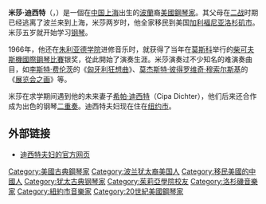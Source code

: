 '''米莎·迪西特'''（{{lang|en|Misha Dichter}}，{{bd|1945年||||catIdx=Dichter}}）是一個在[[中国|中国]][[上海|上海]]出生的[[波蘭|波蘭]]裔[[美國|美國]][[鋼琴家|鋼琴家]]。其父母在[[二战|二战]]时期已经逃离了波兰来到上海，米莎两岁时，他全家移民到美国[[加利福尼亚|加利福尼亚]][[洛杉矶市|洛杉矶市]]。米莎五岁就开始学习[[钢琴|钢琴]]。

1966年，他还在[[朱利亚德学院|朱利亚德学院]]进修音乐时，就获得了当年在[[莫斯科|莫斯科]]举行的[[柴科夫斯基大赛|柴可夫斯機國際鋼琴比賽]]银奖，從此開始了演奏生涯。米莎演奏过不少知名的难演奏曲目，如[[李斯特·费伦茨|李斯特·费伦茨]]的《[[匈牙利狂想曲|匈牙利狂想曲]]》、[[莫杰斯特·彼得罗维奇·穆索尔斯基|莫杰斯特·彼得罗维奇·穆索尔斯基]]的《[[展览会之画|展览会之画]]》等。

米莎在求学期间遇到他的未来妻子[[希帕·迪西特|希帕·迪西特]]（Cipa Dichter），他们后来还合作成为出色的钢琴[[二重奏|二重奏]]。迪西特夫妇现在住在[[纽约市|纽约市]]。

==外部链接==
* [http://mishadichter.com 迪西特夫妇的官方网页]

{{Authority control}}
{{Musician-stub}}

{{DEFAULTSORT:Dichter, Misha}}
[[Category:美國古典鋼琴家|Category:美國古典鋼琴家]]
[[Category:波兰犹太裔美国人|Category:波兰犹太裔美国人]]
[[Category:移民美國的中國人|Category:移民美國的中國人]]
[[Category:犹太古典钢琴家|Category:犹太古典钢琴家]]
[[Category:茱莉亞學院校友|Category:茱莉亞學院校友]]
[[Category:洛杉磯音樂家|Category:洛杉磯音樂家]]
[[Category:紐約市音樂家|Category:紐約市音樂家]]
[[Category:20世紀美國鋼琴家|Category:20世紀美國鋼琴家]]